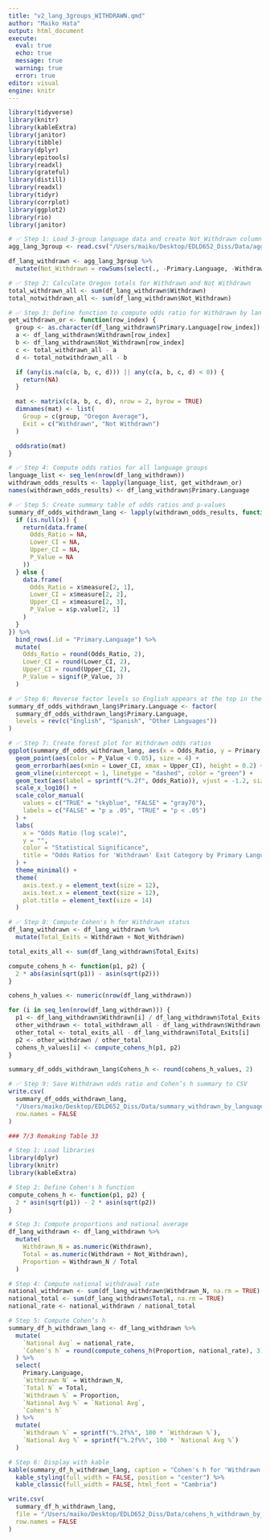 ```yaml
---
title: "v2_lang_3groups_WITHDRAWN.qmd"
author: "Maiko Hata"
output: html_document
execute: 
  eval: true 
  echo: true
  message: true 
  warning: true
  error: true
editor: visual
engine: knitr
---
```


```r
library(tidyverse)
library(knitr)
library(kableExtra)
library(janitor)
library(tibble)
library(dplyr)
library(epitools)
library(readxl)
library(grateful)
library(distill)
library(readxl)
library(tidyr)
library(corrplot)
library(ggplot2)
library(rio)
library(janitor)
```

```r
# ✅ Step 1: Load 3-group language data and create Not_Withdrawn column
agg_lang_3group <- read.csv("/Users/maiko/Desktop/EDLD652_Diss/Data/agg_by_lang_3group.csv")

df_lang_withdrawn <- agg_lang_3group %>%
  mutate(Not_Withdrawn = rowSums(select(., -Primary.Language, -Withdrawn)))

```

```r
# ✅ Step 2: Calculate Oregon totals for Withdrawn and Not Withdrawn
total_withdrawn_all <- sum(df_lang_withdrawn$Withdrawn)
total_notwithdrawn_all <- sum(df_lang_withdrawn$Not_Withdrawn)

```

```r
# ✅ Step 3: Define function to compute odds ratio for Withdrawn by language group
get_withdrawn_or <- function(row_index) {
  group <- as.character(df_lang_withdrawn$Primary.Language[row_index])
  a <- df_lang_withdrawn$Withdrawn[row_index]
  b <- df_lang_withdrawn$Not_Withdrawn[row_index]
  c <- total_withdrawn_all - a
  d <- total_notwithdrawn_all - b

  if (any(is.na(c(a, b, c, d))) || any(c(a, b, c, d) < 0)) {
    return(NA)
  }

  mat <- matrix(c(a, b, c, d), nrow = 2, byrow = TRUE)
  dimnames(mat) <- list(
    Group = c(group, "Oregon Average"),
    Exit = c("Withdrawn", "Not Withdrawn")
  )

  oddsratio(mat)
}

```

```r
# ✅ Step 4: Compute odds ratios for all language groups
language_list <- seq_len(nrow(df_lang_withdrawn))
withdrawn_odds_results <- lapply(language_list, get_withdrawn_or)
names(withdrawn_odds_results) <- df_lang_withdrawn$Primary.Language

```

```r
# ✅ Step 5: Create summary table of odds ratios and p-values
summary_df_odds_withdrawn_lang <- lapply(withdrawn_odds_results, function(x) {
  if (is.null(x)) {
    return(data.frame(
      Odds_Ratio = NA,
      Lower_CI = NA,
      Upper_CI = NA,
      P_Value = NA
    ))
  } else {
    data.frame(
      Odds_Ratio = x$measure[2, 1],
      Lower_CI = x$measure[2, 2],
      Upper_CI = x$measure[2, 3],
      P_Value = x$p.value[2, 1]
    )
  }
}) %>%
  bind_rows(.id = "Primary.Language") %>%
  mutate(
    Odds_Ratio = round(Odds_Ratio, 2),
    Lower_CI = round(Lower_CI, 2),
    Upper_CI = round(Upper_CI, 2),
    P_Value = signif(P_Value, 3)
  )

```

```r
# ✅ Step 6: Reverse factor levels so English appears at the top in the plot
summary_df_odds_withdrawn_lang$Primary.Language <- factor(
  summary_df_odds_withdrawn_lang$Primary.Language,
  levels = rev(c("English", "Spanish", "Other Languages"))
)
```

```r
# ✅ Step 7: Create forest plot for Withdrawn odds ratios
ggplot(summary_df_odds_withdrawn_lang, aes(x = Odds_Ratio, y = Primary.Language)) +
  geom_point(aes(color = P_Value < 0.05), size = 4) +
  geom_errorbarh(aes(xmin = Lower_CI, xmax = Upper_CI), height = 0.2) +
  geom_vline(xintercept = 1, linetype = "dashed", color = "green") +
  geom_text(aes(label = sprintf("%.2f", Odds_Ratio)), vjust = -1.2, size = 3.5) +
  scale_x_log10() +
  scale_color_manual(
    values = c("TRUE" = "skyblue", "FALSE" = "gray70"),
    labels = c("FALSE" = "p ≥ .05", "TRUE" = "p < .05")
  ) +
  labs(
    x = "Odds Ratio (log scale)",
    y = "",
    color = "Statistical Significance",
    title = "Odds Ratios for 'Withdrawn' Exit Category by Primary Language (Oregon)"
  ) +
  theme_minimal() +
  theme(
    axis.text.y = element_text(size = 12),
    axis.text.x = element_text(size = 12),
    plot.title = element_text(size = 14)
  )

```

```r
# ✅ Step 8: Compute Cohen's h for Withdrawn status
df_lang_withdrawn <- df_lang_withdrawn %>%
  mutate(Total_Exits = Withdrawn + Not_Withdrawn)

total_exits_all <- sum(df_lang_withdrawn$Total_Exits)

compute_cohens_h <- function(p1, p2) {
  2 * abs(asin(sqrt(p1)) - asin(sqrt(p2)))
}

cohens_h_values <- numeric(nrow(df_lang_withdrawn))

for (i in seq_len(nrow(df_lang_withdrawn))) {
  p1 <- df_lang_withdrawn$Withdrawn[i] / df_lang_withdrawn$Total_Exits[i]
  other_withdrawn <- total_withdrawn_all - df_lang_withdrawn$Withdrawn[i]
  other_total <- total_exits_all - df_lang_withdrawn$Total_Exits[i]
  p2 <- other_withdrawn / other_total
  cohens_h_values[i] <- compute_cohens_h(p1, p2)
}

summary_df_odds_withdrawn_lang$Cohens_h <- round(cohens_h_values, 2)

```

```r
# ✅ Step 9: Save Withdrawn odds ratio and Cohen’s h summary to CSV
write.csv(
  summary_df_odds_withdrawn_lang,
  "/Users/maiko/Desktop/EDLD652_Diss/Data/summary_withdrawn_by_language.csv",
  row.names = FALSE
)
```

```r
### 7/3 Remaking Table 33 


```

```r
# Step 1: Load libraries
library(dplyr)
library(knitr)
library(kableExtra)

# Step 2: Define Cohen's h function
compute_cohens_h <- function(p1, p2) {
  2 * asin(sqrt(p1)) - 2 * asin(sqrt(p2))
}

# Step 3: Compute proportions and national average
df_lang_withdrawn <- df_lang_withdrawn %>%
  mutate(
    Withdrawn_N = as.numeric(Withdrawn),
    Total = as.numeric(Withdrawn + Not_Withdrawn),
    Proportion = Withdrawn_N / Total
  )

# Step 4: Compute national withdrawal rate
national_withdrawn <- sum(df_lang_withdrawn$Withdrawn_N, na.rm = TRUE)
national_total <- sum(df_lang_withdrawn$Total, na.rm = TRUE)
national_rate <- national_withdrawn / national_total

# Step 5: Compute Cohen’s h
summary_df_h_withdrawn_lang <- df_lang_withdrawn %>%
  mutate(
    `National Avg` = national_rate,
    `Cohen's h` = round(compute_cohens_h(Proportion, national_rate), 3)
  ) %>%
  select(
    Primary.Language,
    `Withdrawn N` = Withdrawn_N,
    `Total N` = Total,
    `Withdrawn %` = Proportion,
    `National Avg %` = `National Avg`,
    `Cohen's h`
  ) %>%
  mutate(
    `Withdrawn %` = sprintf("%.2f%%", 100 * `Withdrawn %`),
    `National Avg %` = sprintf("%.2f%%", 100 * `National Avg %`)
  )

# Step 6: Display with kable
kable(summary_df_h_withdrawn_lang, caption = "Cohen's h for 'Withdrawn' Exit Rates by Primary Language (Oregon)") %>%
  kable_styling(full_width = FALSE, position = "center") %>%
  kable_classic(full_width = FALSE, html_font = "Cambria")

```

```r
write.csv(
  summary_df_h_withdrawn_lang,
  file = "/Users/maiko/Desktop/EDLD652_Diss/Data/cohens_h_withdrawn_by_3language_OR.csv",
  row.names = FALSE
)

```
